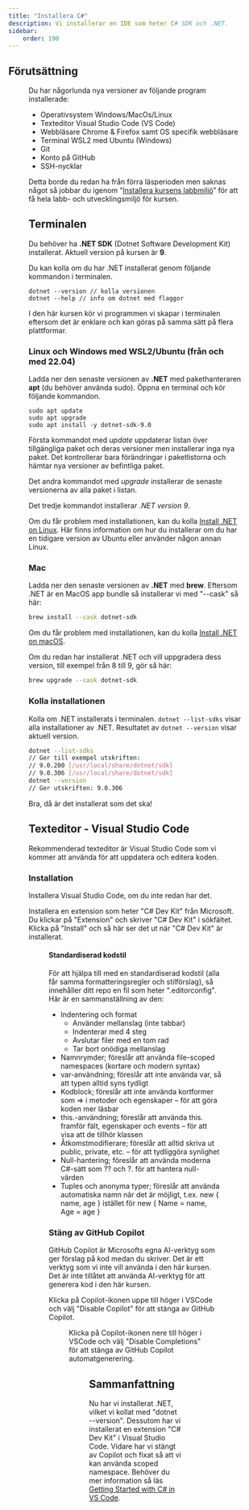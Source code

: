 ```yaml
---
title: "Installera C#" 
description: Vi installerar en IDE som heter C# SDK och .NET.
sidebar:
    order: 190
---
```




## Förutsättning

<Figure
    src={dotnetLogo}
    height="150px"
    width="150px"
    float="right"
/>

Du har någorlunda nya versioner av följande program installerade:

* Operativsystem Windows/MacOs/Linux
* Texteditor Visual Studio Code (VS Code)
* Webbläsare Chrome & Firefox samt OS specifik webbläsare
* Terminal WSL2 med Ubuntu (Windows)
* Git
* Konto på GitHub
* SSH-nycklar

Detta borde du redan ha från förra läsperioden men saknas något så jobbar du igenom “[Installera kursens labbmiljö](/website/laromaterial/labbmiljo)” för att få hela labb- och utvecklingsmiljö för kursen.

## Terminalen

Du behöver ha **.NET SDK** (Dotnet Software Development Kit) installerat. Aktuell version på kursen är **9**.

Du kan kolla om du har .NET installerat genom följande kommandon i terminalen.

```shell
dotnet --version // kolla versionen
dotnet --help // info om dotnet med flaggor
```

I den här kursen kör vi programmen vi skapar i terminalen eftersom det är enklare och kan göras på samma sätt på flera plattformar.

### Linux och Windows med WSL2/Ubuntu (från och med 22.04)

Ladda ner den senaste versionen av **.NET** med pakethanteraren **apt** (du behöver använda sudo). Öppna en terminal och kör följande kommandon.

```shell
sudo apt update
sudo apt upgrade
sudo apt install -y dotnet-sdk-9.0
```

Första kommandot med *update* uppdaterar listan över tillgängliga paket och deras versioner men installerar inga nya paket. Det kontrollerar bara förändringar i paketlistorna och hämtar nya versioner av befintliga paket.

Det andra kommandot med *upgrade* installerar de senaste versionerna av alla paket i listan.

Det tredje kommandot installerar *.NET version 9*.

Om du får problem med installationen, kan du kolla [Install .NET on Linux](https://learn.microsoft.com/en-us/dotnet/core/install/linux). Här finns information om hur du installerar om du har en tidigare version av Ubuntu eller använder någon annan Linux.

### Mac

Ladda ner den senaste versionen av **.NET** med **brew**. Eftersom .NET är en MacOS app bundle så installerar vi med "--cask" så här:

```bash
brew install --cask dotnet-sdk
```

Om du får problem med installationen, kan du kolla [Install .NET on macOS](https://learn.microsoft.com/en-us/dotnet/core/install/macos).

Om du redan har installerat .NET och vill uppgradera dess version, till exempel från 8 till 9, gör så här:

```bash
brew upgrade --cask dotnet-sdk
```

### Kolla installationen

Kolla om .NET installerats i terminalen. `dotnet --list-sdks` visar alla installationer av .NET. Resultatet av `dotnet --version` visar aktuell version.

```bash
dotnet --list-sdks
// Ger till exempel utskriften: 
// 9.0.200 [/usr/local/share/dotnet/sdk]
// 9.0.306 [/usr/local/share/dotnet/sdk]
dotnet --version
// Ger utskriften: 9.0.306
```

Bra, då är det installerat som det ska!


## Texteditor - Visual Studio Code

Rekommenderad texteditor är Visual Studio Code som vi kommer att använda för att uppdatera och editera koden.

### Installation

Installera Visual Studio Code, om du inte redan har det.

Installera en extension som heter "C# Dev Kit" från Microsoft. Du klickar på "Extension" och skriver "C# Dev Kit" i sökfältet. Klicka på "Install" och så här ser det ut när "C# Dev Kit" är installerat.


<Figure 
    src={csharpDevExtension}
    caption="C# Dev Kit extension är installerat."
/>

#### Standardiserad kodstil

För att hjälpa till med en standardiserad kodstil (alla får samma formatteringsregler och stilförslag), så innehåller ditt repo en fil som heter ".editorconfig". Här är en sammanställning av den:

* Indentering och format
  * Använder mellanslag (inte tabbar)
  * Indenterar med 4 steg
  * Avslutar filer med en tom rad
  * Tar bort onödiga mellanslag
* Namnrymder; föreslår att använda file-scoped namespaces (kortare och modern syntax)
* var-användning; föreslår att inte använda var, så att typen alltid syns tydligt
* Kodblock; föreslår att inte använda kortformer som => i metoder och egenskaper – för att göra koden mer läsbar
* this.-användning; föreslår att använda this. framför fält, egenskaper och events – för att visa att de tillhör klassen
* Åtkomstmodifierare; föreslår att alltid skriva ut public, private, etc. – för att tydliggöra synlighet
* Null-hantering; föreslår att använda moderna C#-sätt som ?? och ?. för att hantera null-värden
* Tuples och anonyma typer; föreslår att använda automatiska namn när det är möjligt, t.ex. new { name, age } istället för new { Name = name, Age = age }

### Stäng av GitHub Copilot

GitHub Copilot är Microsofts egna AI-verktyg som ger förslag på kod medan du skriver. Det är ett verktyg som vi inte vill använda i den här kursen. Det är inte tillåtet att använda AI-verktyg för att generera kod i den här kursen.

Klicka på Copilot-ikonen uppe till höger i VSCode och välj "Disable Copilot" för att stänga av GitHub Copilot.


<Figure 
    src={extensions_copilot}
    caption="Stäng av Copilot."
/>

Klicka på Copilot-ikonen nere till höger i VSCode och välj "Disable Completions" för att stänga av GitHub Copilot automatgenerering.


<Figure 
    src={extensions_copilot2}
    caption="Stäng av Copilot."
/>

## Sammanfattning

Nu har vi installerat .NET, vilket vi kollat med "dotnet --version". Dessutom har vi installerat en extension "C# Dev Kit" i Visual Studio Code. Vidare har vi stängt av Copilot och fixat så att vi kan använda scoped namespace. Behöver du mer information så läs [Getting Started with C# in VS Code](https://code.visualstudio.com/docs/csharp/get-started).
